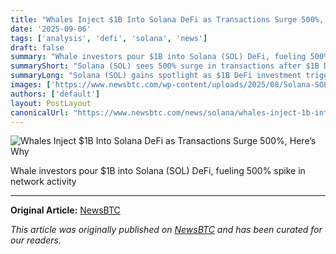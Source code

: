 ```yaml
---
title: "Whales Inject $1B Into Solana DeFi as Transactions Surge 500%, Here’s Why"
date: '2025-09-06'
tags: ['analysis', 'defi', 'solana', 'news']
draft: false
summary: "Whale investors pour $1B into Solana (SOL) DeFi, fueling 500% spike in network activity"
summaryShort: "Solana (SOL) sees 500% surge in transactions after $1B DeFi investment"
summaryLong: "Solana (SOL) gains spotlight as $1B DeFi investment triggers 500% surge in transactions, showcasing network's growth and potential impact on the crypto ecosystem."
images: ['https://www.newsbtc.com/wp-content/uploads/2025/08/Solana-SOL-SOLUSD.png?fit=536%2C536']
authors: ['default']
layout: PostLayout
canonicalUrl: "https://www.newsbtc.com/news/solana/whales-inject-1b-into-solana-defi-as-transactions-surge-500-heres-why/"
---
```


![Whales Inject $1B Into Solana DeFi as Transactions Surge 500%, Here’s Why](https://www.newsbtc.com/wp-content/uploads/2025/08/Solana-SOL-SOLUSD.png?fit=536%2C536)

Whale investors pour $1B into Solana (SOL) DeFi, fueling 500% spike in network activity

---

**Original Article:** [NewsBTC](https://www.newsbtc.com/news/solana/whales-inject-1b-into-solana-defi-as-transactions-surge-500-heres-why/)

*This article was originally published on [NewsBTC](https://www.newsbtc.com/news/solana/whales-inject-1b-into-solana-defi-as-transactions-surge-500-heres-why/) and has been curated for our readers.*
